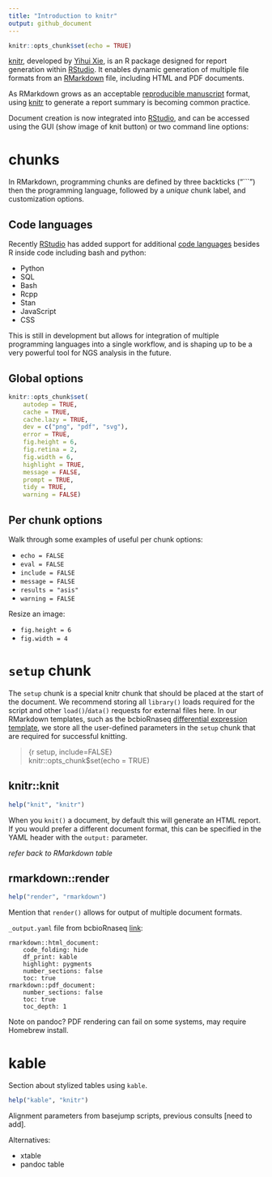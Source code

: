```yaml
---
title: "Introduction to knitr"
output: github_document
---
```


```r
knitr::opts_chunk$set(echo = TRUE)
```

[knitr]: https://yihui.name/knitr/
[RMarkdown]: http://rmarkdown.rstudio.com/
[RStudio]: https://www.rstudio.com



[knitr][], developed by [Yihui Xie](https://yihui.name), is an R package designed for report generation within [RStudio][]. It enables dynamic generation of multiple file formats from an [RMarkdown][] file, including HTML and PDF documents.

As RMarkdown grows as an acceptable [reproducible manuscript](https://elifesciences.org/labs/cad57bcf/composing-reproducible-manuscripts-using-r-markdown) format, using [knitr][] to generate a report summary is becoming common practice.

Document creation is now integrated into [RStudio][], and can be accessed using the GUI (show image of knit button) or two command line options:


# chunks

In RMarkdown, programming chunks are defined by three backticks ("```") then the programming language, followed by a *unique* chunk label, and customization options.


## Code languages

Recently [RStudio][] has added support for additional [code languages](http://rmarkdown.rstudio.com/lesson-5.html) besides R inside code including bash and python:

- Python
- SQL
- Bash
- Rcpp
- Stan
- JavaScript
- CSS

This is still in development but allows for integration of multiple programming languages into a single workflow, and is shaping up to be a very powerful tool for NGS analysis in the future.


## Global options

```r
knitr::opts_chunk$set(
    autodep = TRUE,
    cache = TRUE,
    cache.lazy = TRUE,
    dev = c("png", "pdf", "svg"),
    error = TRUE,
    fig.height = 6,
    fig.retina = 2,
    fig.width = 6,
    highlight = TRUE,
    message = FALSE,
    prompt = TRUE,
    tidy = TRUE,
    warning = FALSE)
```


## Per chunk options

Walk through some examples of useful per chunk options:

- `echo = FALSE`
- `eval = FALSE`
- `include = FALSE`
- `message = FALSE`
- `results = "asis"`
- `warning = FALSE`

Resize an image:

- `fig.height = 6`
- `fig.width = 4`



# `setup` chunk

The `setup` chunk is a special knitr chunk that should be placed at the start of the document. We recommend storing all `library()` loads required for the script and other `load()`/`data()` requests for external files here. In our RMarkdown templates, such as the bcbioRnaseq [differential expression template](https://github.com/hbc/bcbioRnaseq/blob/master/inst/rmarkdown/templates/differential_expression/skeleton/skeleton.Rmd), we store all the user-defined parameters in the `setup` chunk that are required for successful knitting.

> {r setup, include=FALSE}  
> knitr::opts_chunk$set(echo = TRUE)


## knitr::knit

```r
help("knit", "knitr")
```

When you `knit()` a document, by default this will generate an HTML report. If you would prefer a different document format, this can be specified in the YAML header with the `output:` parameter.

*refer back to RMarkdown table*


## rmarkdown::render

```r
help("render", "rmarkdown")
```

Mention that `render()` allows for output of multiple document formats.

`_output.yaml` file from bcbioRnaseq [link](https://github.com/hbc/bcbioRnaseq/blob/master/docs/downloads/_output.yaml):

    rmarkdown::html_document:
        code_folding: hide
        df_print: kable
        highlight: pygments
        number_sections: false
        toc: true
    rmarkdown::pdf_document:
        number_sections: false
        toc: true
        toc_depth: 1


Note on pandoc? PDF rendering can fail on some systems, may require Homebrew install.



# kable

Section about stylized tables using `kable`.

```r
help("kable", "knitr")
```

Alignment parameters from basejump scripts, previous consults [need to add].

Alternatives:

- xtable
- pandoc table
